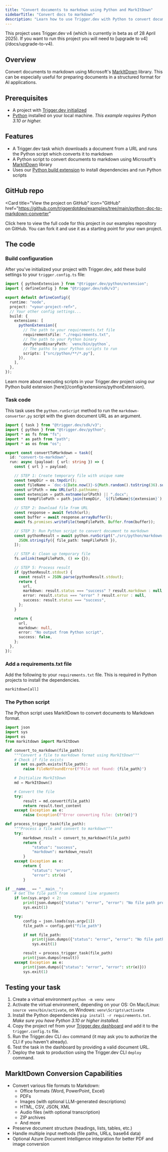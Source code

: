 ```yaml
---
title: "Convert documents to markdown using Python and MarkItDown"
sidebarTitle: "Convert docs to markdown"
description: "Learn how to use Trigger.dev with Python to convert documents to markdown using MarkItDown."
---
```



<Note>
  This project uses Trigger.dev v4 (which is currently in beta as of 28 April 2025). If you want to
  run this project you will need to [upgrade to v4](/docs/upgrade-to-v4).
</Note>

## Overview

Convert documents to markdown using Microsoft's [MarkItDown](https://github.com/microsoft/markitdown) library. This can be especially useful for preparing documents in a structured format for AI applications.

## Prerequisites

- A project with [Trigger.dev initialized](/quick-start)
- [Python](https://www.python.org/) installed on your local machine. _This example requires Python 3.10 or higher._

## Features

- A Trigger.dev task which downloads a document from a URL and runs the Python script which converts it to markdown
- A Python script to convert documents to markdown using Microsoft's [MarkItDown](https://github.com/microsoft/markitdown) library
- Uses our [Python build extension](/config/extensions/pythonExtension) to install dependencies and run Python scripts

## GitHub repo

<Card
  title="View the project on GitHub"
  icon="GitHub"
  href="https://github.com/triggerdotdev/examples/tree/main/python-doc-to-markdown-converter"
>
  Click here to view the full code for this project in our examples repository on GitHub. You can
  fork it and use it as a starting point for your own project.
</Card>

## The code

### Build configuration

After you've initialized your project with Trigger.dev, add these build settings to your `trigger.config.ts` file:

```ts trigger.config.ts
import { pythonExtension } from "@trigger.dev/python/extension";
import { defineConfig } from "@trigger.dev/sdk/v3";

export default defineConfig({
  runtime: "node",
  project: "<your-project-ref>",
  // Your other config settings...
  build: {
    extensions: [
      pythonExtension({
        // The path to your requirements.txt file
        requirementsFile: "./requirements.txt",
        // The path to your Python binary
        devPythonBinaryPath: `venv/bin/python`,
        // The paths to your Python scripts to run
        scripts: ["src/python/**/*.py"],
      }),
    ],
  },
});
```

<Info>
  Learn more about executing scripts in your Trigger.dev project using our Python build extension
  [here](/config/extensions/pythonExtension).
</Info>

### Task code

This task uses the `python.runScript` method to run the `markdown-converter.py` script with the given document URL as an argument.

```ts src/trigger/convertToMarkdown.ts
import { task } from "@trigger.dev/sdk/v3";
import { python } from "@trigger.dev/python";
import * as fs from "fs";
import * as path from "path";
import * as os from "os";

export const convertToMarkdown = task({
  id: "convert-to-markdown",
  run: async (payload: { url: string }) => {
    const { url } = payload;

    // STEP 1: Create temporary file with unique name
    const tempDir = os.tmpdir();
    const fileName = `doc-${Date.now()}-${Math.random().toString(36).substring(2, 7)}`;
    const urlPath = new URL(url).pathname;
    const extension = path.extname(urlPath) || ".docx";
    const tempFilePath = path.join(tempDir, `${fileName}${extension}`);

    // STEP 2: Download file from URL
    const response = await fetch(url);
    const buffer = await response.arrayBuffer();
    await fs.promises.writeFile(tempFilePath, Buffer.from(buffer));

    // STEP 3: Run Python script to convert document to markdown
    const pythonResult = await python.runScript("./src/python/markdown-converter.py", [
      JSON.stringify({ file_path: tempFilePath }),
    ]);

    // STEP 4: Clean up temporary file
    fs.unlink(tempFilePath, () => {});

    // STEP 5: Process result
    if (pythonResult.stdout) {
      const result = JSON.parse(pythonResult.stdout);
      return {
        url,
        markdown: result.status === "success" ? result.markdown : null,
        error: result.status === "error" ? result.error : null,
        success: result.status === "success",
      };
    }

    return {
      url,
      markdown: null,
      error: "No output from Python script",
      success: false,
    };
  },
});
```

### Add a requirements.txt file

Add the following to your `requirements.txt` file. This is required in Python projects to install the dependencies.

```txt requirements.txt
markitdown[all]
```

### The Python script

The Python script uses MarkItDown to convert documents to Markdown format.

```python src/python/markdown-converter.py
import json
import sys
import os
from markitdown import MarkItDown

def convert_to_markdown(file_path):
    """Convert a file to markdown format using MarkItDown"""
    # Check if file exists
    if not os.path.exists(file_path):
        raise FileNotFoundError(f"File not found: {file_path}")

    # Initialize MarkItDown
    md = MarkItDown()

    # Convert the file
    try:
        result = md.convert(file_path)
        return result.text_content
    except Exception as e:
        raise Exception(f"Error converting file: {str(e)}")

def process_trigger_task(file_path):
    """Process a file and convert to markdown"""
    try:
        markdown_result = convert_to_markdown(file_path)
        return {
            "status": "success",
            "markdown": markdown_result
        }
    except Exception as e:
        return {
            "status": "error",
            "error": str(e)
        }

if __name__ == "__main__":
    # Get the file path from command line arguments
    if len(sys.argv) < 2:
        print(json.dumps({"status": "error", "error": "No file path provided"}))
        sys.exit(1)

    try:
        config = json.loads(sys.argv[1])
        file_path = config.get("file_path")

        if not file_path:
            print(json.dumps({"status": "error", "error": "No file path specified in config"}))
            sys.exit(1)

        result = process_trigger_task(file_path)
        print(json.dumps(result))
    except Exception as e:
        print(json.dumps({"status": "error", "error": str(e)}))
        sys.exit(1)
```

## Testing your task

1. Create a virtual environment `python -m venv venv`
2. Activate the virtual environment, depending on your OS: On Mac/Linux: `source venv/bin/activate`, on Windows: `venv\Scripts\activate`
3. Install the Python dependencies `pip install -r requirements.txt`. _Make sure you have Python 3.10 or higher installed._
4. Copy the project ref from your [Trigger.dev dashboard](https://cloud.trigger.dev) and add it to the `trigger.config.ts` file.
5. Run the Trigger.dev CLI `dev` command (it may ask you to authorize the CLI if you haven't already).
6. Test the task in the dashboard by providing a valid document URL.
7. Deploy the task to production using the Trigger.dev CLI `deploy` command.

## MarkItDown Conversion Capabilities

- Convert various file formats to Markdown:
  - Office formats (Word, PowerPoint, Excel)
  - PDFs
  - Images (with optional LLM-generated descriptions)
  - HTML, CSV, JSON, XML
  - Audio files (with optional transcription)
  - ZIP archives
  - And more
- Preserve document structure (headings, lists, tables, etc.)
- Handle multiple input methods (file paths, URLs, base64 data)
- Optional Azure Document Intelligence integration for better PDF and image conversion

<PythonLearnMore />

